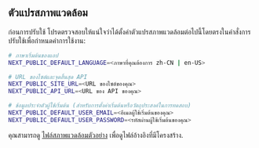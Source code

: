 ## ตัวแปรสภาพแวดล้อม

ก่อนการปรับใช้ โปรดตรวจสอบให้แน่ใจว่าได้ตั้งค่าตัวแปรสภาพแวดล้อมต่อไปนี้โดยตรงในคำสั่งการปรับใช้เพื่อกำหนดค่าการใช้งาน:

```bash
# ภาษาเริ่มต้นของแอป
NEXT_PUBLIC_DEFAULT_LANGUAGE=<ภาษาที่คุณต้องการ zh-CN | en-US>

# URL ของไซต์และจุดสิ้นสุด API
NEXT_PUBLIC_SITE_URL=<URL ของไซต์ของคุณ>
NEXT_PUBLIC_API_URL=<URL ของ API ของคุณ>

# ข้อมูลประจำตัวผู้ใช้เริ่มต้น (สำหรับการตั้งค่าเริ่มต้นหรือวัตถุประสงค์ในการทดสอบ)
NEXT_PUBLIC_DEFAULT_USER_EMAIL=<อีเมลผู้ใช้เริ่มต้นของคุณ>
NEXT_PUBLIC_DEFAULT_USER_PASSWORD=<รหัสผ่านผู้ใช้เริ่มต้นของคุณ>
```

คุณสามารถดู [ไฟล์สภาพแวดล้อมตัวอย่าง](https://github.com/perfect-panel/ppanel-web/blob/main/apps/user/.env.template) เพื่อดูไฟล์อ้างอิงที่มีโครงสร้าง.


<Giscus />
